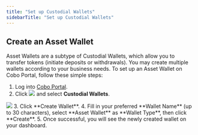 ```yaml
---
title: "Set up Custodial Wallets"
sidebarTitle: "Set up Custodial Wallets"
---
```


## Create an Asset Wallet

Asset Wallets are a subtype of Custodial Wallets, which allow you to transfer tokens (initiate deposits or withdrawals). You may create multiple wallets according to your business needs. To set up an Asset Wallet on Cobo Portal, follow these simple steps:

1. Log into [Cobo Portal](https://portal.cobo.com/login).
2. Click <img src="/cn/images/custodial-wallet/wallet-icon.svg" className="icon"/> and select **Custodial Wallets**.

<img src="/cn/images/custodial-wallet/dashboard.png" className="screenshot_full_screen"/>
3. Click **Create Wallet**.
4. Fill in your preferred **Wallet Name** (up to 30 characters), select **Asset Wallet** as **Wallet Type**, then click **Create**.
5. Once successful, you will see the newly created wallet on your dashboard.


